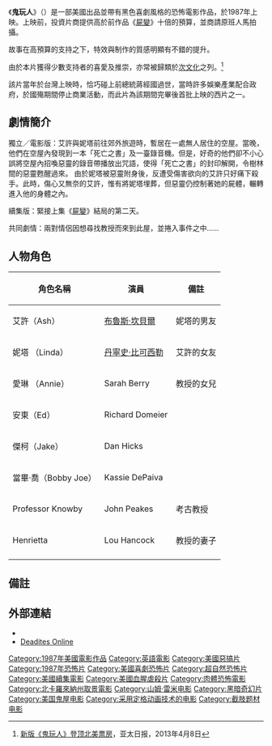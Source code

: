 {{Infobox Film
|  name               = 鬼玩人
|  original_name      = {{lang|en|''Evil Dead II''}}
|  image              = Evil_Dead_II.jpg
|  caption            = 《鬼玩人》美國版海報
|  director           = [[山姆·雷米|山姆·雷米]] 
|  producer           = [[勞勃·泰普特|勞勃·泰普特]]<br>Alex De Benedetti<br>Irvin Shapiro<br>[[布魯斯·坎貝爾|布魯斯·坎貝爾]] 
|  writer             = [[山姆·雷米|山姆·雷米]]<br>[[史考特·史匹柏|史考特·史匹柏]] 
|  starring           = [[布魯斯·坎貝爾|布魯斯·坎貝爾]]<br>[[丹尼絲·畢克斯勒|丹尼絲·畢克斯勒]]<br>[[泰德·雷米|泰德·雷米]] 
|  music              = Joseph Lo Duca
|  movie_music        = Joe LoDuca
|  cinematography     = 
|  editing            = 
|  production_company = [[文藝復興影業|文藝復興影業]]
|  distributor        = Rosebud Pictures
|  released           = （美国）1987年3月13日<br>（香港）1987年9月18日<ref>[http://www.angelfire.com/home/bobic/HK_Movies/foreign/hk1987e-b5.htm 香港電影票房 1987 〔外語電影〕] {{webarchive|url=https://web.archive.org/web/20070125042213/http://www.angelfire.com/home/bobic/HK_Movies/foreign/hk1987e-b5.htm |date=2007-01-25 }}，〈香港電影票房全紀錄〉</ref><br>（台湾）1988年1月17日<ref>[http://cinema.nccu.edu.tw/BOX/3A/3A88.HTM 1988年台灣票房] {{webarchive|url=https://web.archive.org/web/20080506062222/http://cinema.nccu.edu.tw/BOX/3A/3A88.HTM |date=2008-05-06 }}，〈[[台灣電影資料庫|台灣電影資料庫]]〉</ref> 
|  runtime            = 85 min.
|  country            = [[美国电影|美国]]
|  language           = [[英語|英語]] 
|  awards             = 
|  budget             = [[美金|$]]3百50萬 
|  gross              = [[美金|$]]5,900,000（2006年7月26日）
|  amg_id             = 1:16252 
|  imdb_id            = 0092991 
|  preceded_by        = 《[[屍變_(電影)|屍變]]》
|  followed_by        = 《[[魔誡英豪|魔誡英豪]]》
| tw_name = 死靈嚇破膽2：鬼玩人<br>鬼玩人
| hk_name = 鬼玩人
}}
《'''鬼玩人'''》（{{lang-en|''Evil Dead II''}}）是一部美國出品並帶有黑色喜劇風格的恐怖電影作品，於1987年上映。上映前，投資片商提供高於前作品《[[屍變_(電影)|屍變]]》十倍的預算，並商請原班人馬拍攝。

故事在高預算的支持之下，特效與制作的質感明顯有不錯的提升。

由於本片獲得少數支持者的喜愛及推崇，亦常被歸類於[[次文化|次文化]]之列。<ref>[http://www.apdnews.com/news/24013.html 新版《鬼玩人》登顶北美票房]，亚太日报，2013年4月8日</ref>

該片當年於台灣上映時，恰巧碰上前總統蔣經國過世，當時許多娛樂產業配合政府，於國殤期間停止商業活動，而此片為該期間完畢後首批上映的西片之一。

== 劇情簡介 ==
獨立／電影版：艾許與妮塔前往郊外旅遊時，暫居在一處無人居住的空屋。當晚，他們在空屋內發現到一本「死亡之書」及一臺錄音機。但是，好奇的他們卻不小心誤將空屋內招喚惡靈的錄音帶播放出咒語，使得「死亡之書」的封印解開，令樹林間的惡靈甦醒過來。
由於妮塔被惡靈附身後，反遭受傷害欲向的艾許只好痛下殺手。此時，傷心又無奈的艾許，惟有將妮塔埋葬，但惡靈仍控制著她的屍體，輾轉進入他的身體之內。

續集版：緊接上集《[[屍變_(電影)|屍變]]》結局的第二天。

共同劇情：兩對情侶因想尋找教授而來到此屋，並捲入事件之中……

== 人物角色 ==
{| class="wikitable" 
|- 
! 角色名稱 || 演員 || 備註
|- 
| 艾許（Ash） || [[布魯斯·坎貝爾|布魯斯·坎貝爾]] || 妮塔的男友
|- 
| 妮塔 （Linda） || [[丹寧史·比可西勒|丹寧史·比可西勒]] || 艾許的女友
|- 
| 愛琳 （Annie） || Sarah Berry || 教授的女兒
|- 
| 安東（Ed） || Richard Domeier || 
|- 
| 傑柯（Jake） || Dan Hicks || 
|- 
| 當畢·喬（Bobby Joe） || Kassie DePaiva || 
|- 
| Professor Knowby || John Peakes || 考古教授
|- 
| Henrietta || Lou Hancock || 教授的妻子
|- 
|}

== 備註 ==
<references/>

== 外部連結 ==
* {{imdb title|id=0092991|title=鬼玩人}}
*[http://www.deadites.net/ Deadites Online]

{{鬼玩人}}
{{山姆·雷米}} 

{{DEFAULTSORT:Evil Dead 2}}
[[Category:1987年美國電影作品|Category:1987年美國電影作品]]
[[Category:英語電影|Category:英語電影]]
[[Category:美國惡搞片|Category:美國惡搞片]]
[[Category:1987年恐怖片|Category:1987年恐怖片]]
[[Category:美國喜劇恐怖片|Category:美國喜劇恐怖片]]
[[Category:超自然恐怖片|Category:超自然恐怖片]]
[[Category:美國續集電影|Category:美國續集電影]]
[[Category:美國血腥虐殺片|Category:美國血腥虐殺片]]
[[Category:肉體恐怖電影|Category:肉體恐怖電影]]
[[Category:北卡羅來納州取景電影|Category:北卡羅來納州取景電影]]
[[Category:山姆·雷米电影|Category:山姆·雷米电影]]
[[Category:黑暗奇幻片|Category:黑暗奇幻片]]
[[Category:美国鬼屋电影|Category:美国鬼屋电影]]
[[Category:采用定格动画技术的电影|Category:采用定格动画技术的电影]]
[[Category:截肢题材电影|Category:截肢题材电影]]